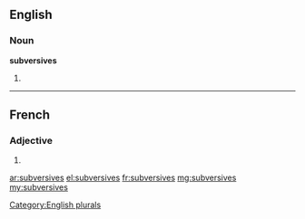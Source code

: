 ==English==

===Noun===
'''subversives'''

# {{plural of|[[subversive]]}}

[[Category:English plurals]]

----

==French==

===Adjective===
{{fr-adj-form}} {{f|p}}

# {{feminine plural of|subversif|lang=fr}}

[[ar:subversives]]
[[el:subversives]]
[[fr:subversives]]
[[mg:subversives]]
[[my:subversives]]